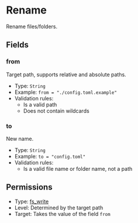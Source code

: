 # Rename

[//]: # (This file is automatically generated by script, do not modify it.)


Rename files/folders.

## Fields
### from
Target path, supports relative and absolute paths.
* Type: `String`  
* Example: `from = "./config.toml.example"` 
* Validation rules:
  * Is a valid path
  * Does not contain wildcards
### to
New name.
* Type: `String`  
* Example: `to = "config.toml"` 
* Validation rules:
  * Is a valid file name or folder name, not a path
## Permissions
* Type: [fs_write](/nep/definition/3-permissions.html#fs_write)
* Level: Determined by the target path
* Target: Takes the value of the field `from`
